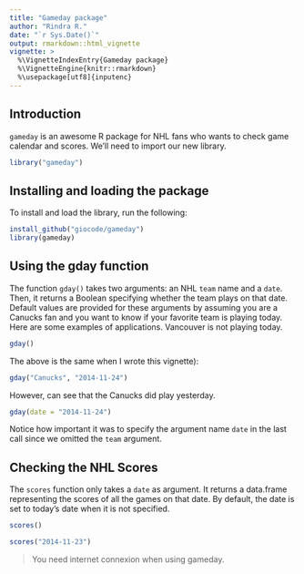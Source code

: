 ```yaml
---
title: "Gameday package"
author: "Rindra R."
date: "`r Sys.Date()`"
output: rmarkdown::html_vignette
vignette: >
  %\VignetteIndexEntry{Gameday package}
  %\VignetteEngine{knitr::rmarkdown}
  %\usepackage[utf8]{inputenc}
---
```



## Introduction

`gameday` is an awesome R package for NHL fans who wants to check game calendar and scores. 
We'll need to import our new library. 
```r
library("gameday")
```


## Installing and loading the package
To install and load the library, run the following: 
```r
install_github("giocode/gameday")
library(gameday)
```


## Using the gday function

The function `gday()` takes two arguments: an NHL `team` name and a `date`. Then, it returns a Boolean specifying whether the team plays on that date. Default values are provided for these arguments by assuming you are a Canucks fan and you want to know if your favorite team is playing today.
Here are some examples of applications. 
Vancouver is not playing today. 
```r
gday()
```
The above is the same when I wrote this vignette): 
```r
gday("Canucks", "2014-11-24")
```
However, can see that the Canucks did play yesterday.
```r
gday(date = "2014-11-24")
```
Notice how important it was to specify the argument name `date` in the last call since we omitted the `team` argument. 


## Checking the NHL Scores

The `scores` function only takes a `date` as argument. It returns a data.frame representing the scores of all the games on that date. By default, the date is set to today's date when it is not specified.

```r
scores()
```

```r
scores("2014-11-23")
```

> You need internet connexion when using gameday.
